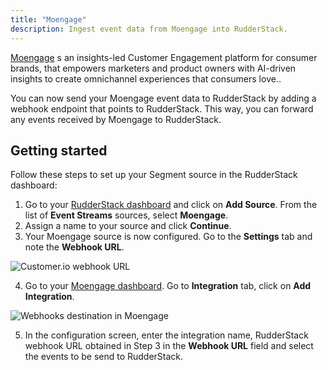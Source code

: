 ```yaml
---
title: "Moengage"
description: Ingest event data from Moengage into RudderStack.
---
```


[Moengage](https://moengage.com) s an insights-led Customer Engagement platform for consumer brands, that empowers marketers and product owners with AI-driven insights to create omnichannel experiences that consumers love..

You can now send your Moengage event data to RudderStack by adding a webhook endpoint that points to RudderStack. This way, you can forward any events received by Moengage to RudderStack.

## Getting started

Follow these steps to set up your Segment source in the RudderStack dashboard:

1. Go to your [RudderStack dashboard](https://app.rudderstack.com/) and click on **Add Source**. From the list of **Event Streams** sources, select **Moengage**.
2. Assign a name to your source and click **Continue**.
3. Your Moengage source is now configured. Go to the **Settings** tab and note the **Webhook URL**.

<img src="../../../assets/event-stream-sources/moengage-webhook-url.png" alt="Customer.io webhook URL" />

4. Go to your [Moengage dashboard](https://dashboard-01.moengage.com/v4/#/partners/rudderstack). Go to **Integration** tab, click on  **Add Integration**.

<img src="../../../assets/event-stream-sources/moengage-1.png" alt="Webhooks destination in Moengage" />

5. In the configuration screen, enter the integration name, RudderStack webhook URL obtained in Step 3 in the **Webhook URL** field and select the events to be send to RudderStack.